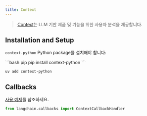 ```yaml
---
title: Context
---
```


>[Context](https://context.ai/)는 LLM 기반 제품 및 기능을 위한 사용자 분석을 제공합니다.

## Installation and Setup

`context-python` Python package를 설치해야 합니다:

<CodeGroup>
```bash pip
pip install context-python
```

```bash uv
uv add context-python
```
</CodeGroup>


## Callbacks

[사용 예제](/oss/integrations/callbacks/context)를 참조하세요.

```python
from langchain.callbacks import ContextCallbackHandler
```